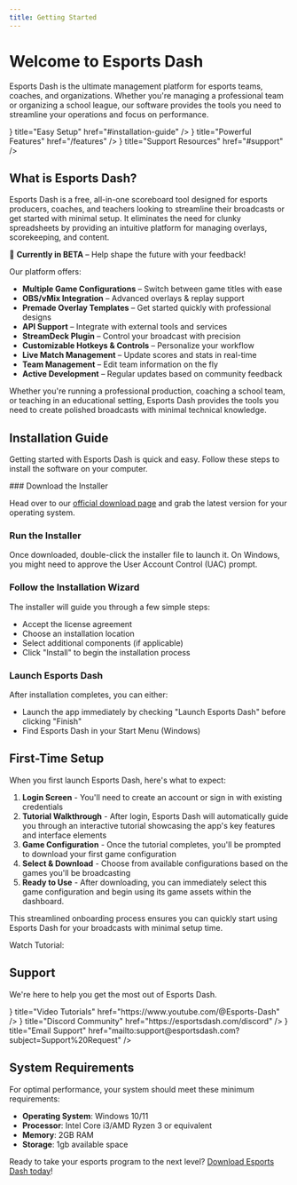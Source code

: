 ```yaml
---
title: Getting Started
---
```




# Welcome to Esports Dash


Esports Dash is the ultimate management platform for esports teams, coaches, and organizations. Whether you're managing a professional team or organizing a school league, our software provides the tools you need to streamline your operations and focus on performance.

<Cards>
  <Cards.Card
    icon={<Download/>}
    title="Easy Setup"
    href="#installation-guide"
  />
  <Cards.Card
    icon={<Zap/>}
    title="Powerful Features"
    href="/features"
  />
  <Cards.Card
    icon={<Headphones/>}
    title="Support Resources"
    href="#support"
  />
</Cards>

## What is Esports Dash?

Esports Dash is a free, all-in-one scoreboard tool designed for esports producers, coaches, and teachers looking to streamline their broadcasts or get started with minimal setup. It eliminates the need for clunky spreadsheets by providing an intuitive platform for managing overlays, scorekeeping, and content.

🚀 **Currently in BETA** – Help shape the future with your feedback!

Our platform offers:

- **Multiple Game Configurations** – Switch between game titles with ease
- **OBS/vMix Integration** – Advanced overlays & replay support
- **Premade Overlay Templates** – Get started quickly with professional designs
- **API Support** – Integrate with external tools and services
- **StreamDeck Plugin** – Control your broadcast with precision
- **Customizable Hotkeys & Controls** – Personalize your workflow
- **Live Match Management** – Update scores and stats in real-time
- **Team Management** – Edit team information on the fly
- **Active Development** – Regular updates based on community feedback

Whether you're running a professional production, coaching a school team, or teaching in an educational setting, Esports Dash provides the tools you need to create polished broadcasts with minimal technical knowledge.
## Installation Guide

Getting started with Esports Dash is quick and easy. Follow these steps to install the software on your computer.

<Steps>
  ### Download the Installer
  
  Head over to our [official download page](https://esportsdash.com/download) and grab the latest version for your operating system.
  
  ### Run the Installer
  
  Once downloaded, double-click the installer file to launch it. On Windows, you might need to approve the User Account Control (UAC) prompt.
  
  ### Follow the Installation Wizard
  
  The installer will guide you through a few simple steps:
  - Accept the license agreement
  - Choose an installation location
  - Select additional components (if applicable)
  - Click "Install" to begin the installation process
  
  ### Launch Esports Dash
  
  After installation completes, you can either:
  - Launch the app immediately by checking "Launch Esports Dash" before clicking "Finish"
  - Find Esports Dash in your Start Menu (Windows)
</Steps>

## First-Time Setup

When you first launch Esports Dash, here's what to expect:

1. **Login Screen** - You'll need to create an account or sign in with existing credentials
2. **Tutorial Walkthrough** - After login, Esports Dash will automatically guide you through an interactive tutorial showcasing the app's key features and interface elements
3. **Game Configuration** - Once the tutorial completes, you'll be prompted to download your first game configuration
4. **Select & Download** - Choose from available configurations based on the games you'll be broadcasting
5. **Ready to Use** - After downloading, you can immediately select this game configuration and begin using its game assets within the dashboard.

This streamlined onboarding process ensures you can quickly start using Esports Dash for your broadcasts with minimal setup time.

Watch Tutorial:


<YouTube id="6Uu1DPIMhLM" width="70%" height="70%" /> 


## Support

We're here to help you get the most out of Esports Dash.

<Cards>
  <Cards.Card
    icon={<Video/>}
    title="Video Tutorials"
    href="https://www.youtube.com/@Esports-Dash"
  />
  <Cards.Card
    icon={<DiscordIcon/>}
    title="Discord Community"
    href="https://esportsdash.com/discord"
  />
  <Cards.Card
    icon={<Mail/>}
    title="Email Support"
    href="mailto:support@esportsdash.com?subject=Support%20Request"
  />
</Cards>


## System Requirements

For optimal performance, your system should meet these minimum requirements:

- **Operating System**: Windows 10/11
- **Processor**: Intel Core i3/AMD Ryzen 3 or equivalent
- **Memory**: 2GB RAM
- **Storage**: 1gb available space

Ready to take your esports program to the next level? [Download Esports Dash today](https://esportsdash.com/downloads)!